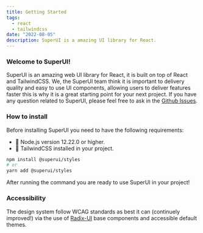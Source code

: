 ```yaml
---
title: Getting Started
tags:
  - react
  - tailwindcss
date: "2022-08-05"
description: SuperUI is a amazing UI library for React.
---
```


### Welcome to SuperUI!

SuperUI is an amazing web UI library for React, it is built on top of React and TailwindCSS.
We, the SuperUI team think it is important to delivery quality and easy to use UI components, allowing users to deliver features faster this is why it is a great starting point for your next project.
If you have any question related to SuperUI, please feel free to ask in the [Github Issues](https://github.com/pheralb/superui/issues).

### How to install

Before installing SuperUI you need to have the following requirements:

- 💚 Node.js version 12.22.0 or higher.
- 💙 TailwindCSS installed in your project.

```bash
npm install @superui/styles
# or
yarn add @superui/styles
```

After running the command you are ready to use SuperUI in your project!

### Accessibility

The design system follow WCAG standards as best it can (continuely improved!) via the use of [Radix-UI](https://www.radix-ui.com/) base components and accessible default themes.

